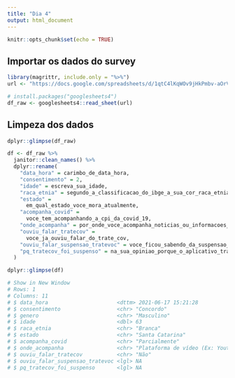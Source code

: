 ```yaml
---
title: "Dia 4"
output: html_document
---
```


```r
knitr::opts_chunk$set(echo = TRUE)
```

## Importar os dados do survey
```r
library(magrittr, include.only = "%>%")
url <- "https://docs.google.com/spreadsheets/d/1qtC4lKqWOv9jHkPmbv-aOrVkkRjtwTeOGsmRdOfgNKo/edit?usp=sharing"
```

```r
# install.packages("googlesheets4")
df_raw <- googlesheets4::read_sheet(url)
```
## Limpeza dos dados

```r
dplyr::glimpse(df_raw)

```


```r
df <- df_raw %>%
  janitor::clean_names() %>%
  dplyr::rename(
    "data_hora" = carimbo_de_data_hora,
    "consentimento" = 2,
    "idade" = escreva_sua_idade,
    "raca_etnia" = segundo_a_classificacao_do_ibge_a_sua_cor_raca_etnia_e,
    "estado" =
      em_qual_estado_voce_mora_atualmente,
    "acompanha_covid" =
      voce_tem_acompanhando_a_cpi_da_covid_19,
    "onde_acompanha" = por_onde_voce_acompanha_noticias_ou_informacoes_sobre_a_cpi_da_covid_19,
    "ouviu_falar_tratecov" =
      voce_ja_ouviu_falar_do_trate_cov,
    "ouviu_falar_suspensao_tratevoc" = voce_ficou_sabendo_da_suspensao_do_aplicativo_trate_cov,
    "pq_tratecov_foi_suspenso" = na_sua_opiniao_porque_o_aplicativo_trate_cov_foi_suspenso
  )

dplyr::glimpse(df)

# Show in New Window
# Rows: 1
# Columns: 11
# $ data_hora                      <dttm> 2021-06-17 15:21:28
# $ consentimento                  <chr> "Concordo"
# $ genero                         <chr> "Masculino"
# $ idade                          <dbl> 63
# $ raca_etnia                     <chr> "Branca"
# $ estado                         <chr> "Santa Catarina"
# $ acompanha_covid                <chr> "Parcialmente"
# $ onde_acompanha                 <chr> "Plataforma de vídeo (Ex: Yout…
# $ ouviu_falar_tratecov           <chr> "Não"
# $ ouviu_falar_suspensao_tratevoc <lgl> NA
# $ pq_tratecov_foi_suspenso       <lgl> NA
```
